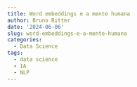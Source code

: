 ```yaml
---
title: Word embeddings e a mente humana
author: Bruno Ritter
date: '2024-06-06'
slug: word-embeddings-e-a-mente-humana
categories:
  - Data Science
tags:
  - data science
  - IA
  - NLP
---
```

